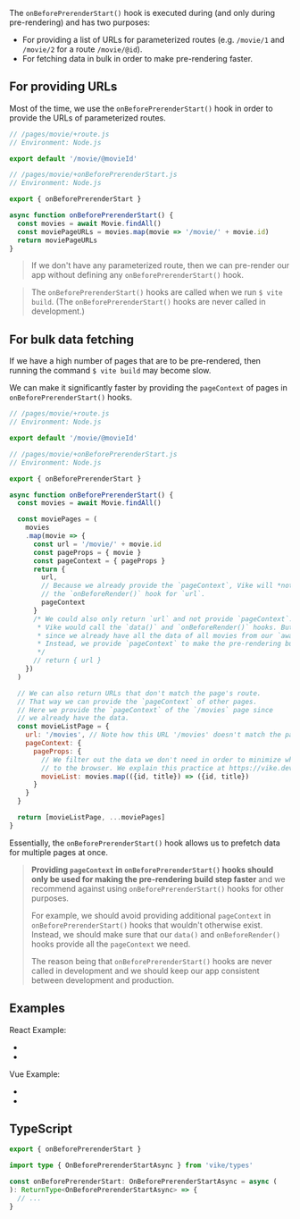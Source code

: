 

The `onBeforePrerenderStart()` hook is executed during <Link text="pre-rendering" href="/pre-rendering" />
(and only during pre-rendering) and has two purposes:
 - For providing a list of URLs for parameterized routes (e.g. `/movie/1` and `/movie/2` for a route `/movie/@id`).
 - For fetching data in bulk in order to make pre-rendering faster.


## For providing URLs

Most of the time, we use the `onBeforePrerenderStart()` hook in order to provide the URLs of parameterized routes.

```js
// /pages/movie/+route.js
// Environment: Node.js

export default '/movie/@movieId'
```

```js
// /pages/movie/+onBeforePrerenderStart.js
// Environment: Node.js

export { onBeforePrerenderStart }

async function onBeforePrerenderStart() {
  const movies = await Movie.findAll()
  const moviePageURLs = movies.map(movie => '/movie/' + movie.id)
  return moviePageURLs
}
```

> If we don't have any parameterized route,
> then we can pre-render our app without defining any `onBeforePrerenderStart()` hook.

> The `onBeforePrerenderStart()` hooks are called when we run <code>$ vite build</code>.
> (The `onBeforePrerenderStart()` hooks are never called in development.)


## For bulk data fetching

If we have a high number of pages that are to be pre-rendered, then running the command <code>$ vite build</code> may become slow.

We can make it significantly faster by providing the `pageContext` of pages in `onBeforePrerenderStart()` hooks.

```js
// /pages/movie/+route.js
// Environment: Node.js

export default '/movie/@movieId'
```

```js
// /pages/movie/+onBeforePrerenderStart.js
// Environment: Node.js

export { onBeforePrerenderStart }

async function onBeforePrerenderStart() {
  const movies = await Movie.findAll()

  const moviePages = (
    movies
    .map(movie => {
      const url = '/movie/' + movie.id
      const pageProps = { movie }
      const pageContext = { pageProps }
      return {
        url,
        // Because we already provide the `pageContext`, Vike will *not* call
        // the `onBeforeRender()` hook for `url`.
        pageContext
      }
      /* We could also only return `url` and not provide `pageContext`. In that case
       * Vike would call the `data()` and `onBeforeRender()` hooks. But that would be wasteful
       * since we already have all the data of all movies from our `await Movie.findAll()` call.
       * Instead, we provide `pageContext` to make the pre-rendering build step faster.
       */
      // return { url }
    })
  )

  // We can also return URLs that don't match the page's route.
  // That way we can provide the `pageContext` of other pages.
  // Here we provide the `pageContext` of the `/movies` page since
  // we already have the data.
  const movieListPage = {
    url: '/movies', // Note how this URL '/movies' doesn't match the page's route /movie/@movieId
    pageContext: {
      pageProps: {
        // We filter out the data we don't need in order to minimize what is sent
        // to the browser. We explain this practice at https://vike.dev/data-fetching
        movieList: movies.map(({id, title}) => ({id, title})
      }
    }
  }

  return [movieListPage, ...moviePages]
}
```

Essentially, the `onBeforePrerenderStart()` hook allows us to prefetch data for multiple pages at once.

> <p><b>Providing <code>pageContext</code> in <code>onBeforePrerenderStart()</code> hooks should only be used for making the pre-rendering build step faster</b> and
> we recommend against using <code>onBeforePrerenderStart()</code> hooks for other purposes.</p>
>
> For example, we should avoid providing additional `pageContext` in `onBeforePrerenderStart()` hooks that wouldn't otherwise exist.
> Instead, we should make sure that our `data()` and `onBeforeRender()` hooks provide all the `pageContext` we need.
>
> The reason being that `onBeforePrerenderStart()` hooks are never called in development and we should keep our app consistent between development and production.


## Examples

React Example:
 - <RepoLink path='/examples/react-full/pages/star-wars/index/+onBeforePrerenderStart.ts' />
 - <RepoLink path='/examples/react-full/pages/hello/+onBeforePrerenderStart.ts' />

Vue Example:
 - <RepoLink path='/examples/vue-full/pages/star-wars/index/+onBeforePrerenderStart.ts' />
 - <RepoLink path='/examples/vue-full/pages/hello/+onBeforePrerenderStart.ts' />


## TypeScript

```ts
export { onBeforePrerenderStart }

import type { OnBeforePrerenderStartAsync } from 'vike/types'

const onBeforePrerenderStart: OnBeforePrerenderStartAsync = async (
): ReturnType<OnBeforePrerenderStartAsync> => {
  // ...
}
```

<HookTypeScriptHints hookTypeName="OnBeforePrerenderStartAsync" />
